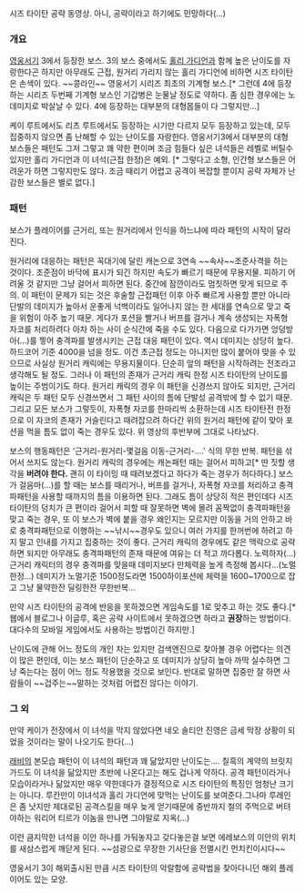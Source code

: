 {{{#!html
 <object classid='clsid:d27cdb6e-ae6d-11cf-96b8-444553540000' codebase='http://download.macromedia.com/pub/shockwave/cabs/flash/swflash.cab#version=9,0,0,0'  id='NFPlayer46104' width='500' height='408'><param name='movie' value='http://serviceapi.nmv.naver.com/flash/NFPlayer.swf?vid=EE10657265852205840677068FC5124CCCF1&outKey=V1261b81703825d6f2c670c6d1b1808f8cced74f2c3f00f15dc650c6d1b1808f8cced' /><param name='wmode' value='transparent' /><param name='allowScriptAccess' value='always' /><param name='allowFullScreen' value='true' /><embed src='http://serviceapi.nmv.naver.com/flash/NFPlayer.swf?vid=EE10657265852205840677068FC5124CCCF1&outKey=V1261b81703825d6f2c670c6d1b1808f8cced74f2c3f00f15dc650c6d1b1808f8cced' wmode='transparent' width='500' height='408' allowScriptAccess='always' name='NFPlayer46104' id='NFPlayer46104' allowFullScreen='true' type='application/x-shockwave-flash' /></object>
}}}
시즈 타이탄 공략 동영상. 아니, 공략이라고 하기에도 민망하다(...)

=== 개요 ===
[[영웅서기]] 3에서 등장한 보스. 3의 보스 중에서도 [[홀리 가디언]]과 함께 높은 난이도를 자랑한다곤 하지만 아무래도 근접, 원거리 가리지 않는 홀리 가디언에 비하면 시즈 타이탄은 손색이 있다. ~~콩라인~~ 영웅서기 시리즈 최초의 기계형 보스.[* 그런데 4에 등장하는 시리즈 두번째 기계형 보스인 기갑병은 눈물날 정도로 약하다. 좀 심한 경우에는 노 데미지로 박살날 수 있다. 4에 등장하는 대부분의 대형몹들이 다 그렇지만...]

케이 루트에서도 리츠 루트에서도 등장하는 시기만 다르지 모두 등장하고 있는데, 모두 집중하지 않으면 좀 난해할 수 있는 난이도를 자랑한다. 영웅서기3에서 대부분의 대형 보스들은 패턴도 그저 그렇고 꽤 약한 편이며 조금 힘들다 싶은 녀석들은 레벨로 버틸수 있지만 홀리 가디언과 이 녀석(근접 한정)은 예외. [* 그렇다고 소형, 인간형 보스들은 어려운가 하면 그렇지만도 않다. 조금 때리기 어렵고 공격이 복잡할 뿐이지 공략 자체가 난감한 보스들은 별로 없다.]

=== 패턴 ===
보스가 플레이어를 근거리, 또는 원거리에서 인식을 하느냐에 따라 패턴의 시작이 달라진다.

원거리에 대응하는 패턴은 꼭대기에 달린 캐논으로 3연속 ~~속사~~조준사격을 하는 것이다. 조준점이 바닥에 표시가 되긴 하지만 속도가 빠르기 때문에 무용지물. 피하기 어려울 것 같지만 그냥 걸어서 피하면 된다. 중간에 잠깐이라도 멈칫하면 맞게 되므로 주의. 이 패턴이 문제가 되는 것은 후술할 근접패턴 이후 아주 빠르게 사용할 뿐만 아니라 단발의 데미지가 높아서 운좋게 넉백이라도 일어나지 않는 한 세대를 연속으로 맞고 죽을 위험이 아주 높기 때문. 게다가 포션을 빨거나 버프를 걸거나 계속 생성되는 자폭형 자코를 처리하려다 아차 하는 사이 순식간에 죽을 수도 있다.
다음으로 다가가면 엉덩방아(...)를 찧어 충격파를 발생시키는 근접 대응 패턴이 있다. 역시 데미지는 상당히 높다. 하드코어 기준 4000을 넘을 정도. 이건 초근접 정도는 아니지만 많이 붙어야 맞을 수 있으므로 사실상 원거리 캐릭에는 무용지물이다. 단순히 앞의 패턴을 시작하려는 전조라고 생각해도 될 정도. 그러나 이 패턴의 존재가 근거리 캐릭 한정 시즈 타이탄의 난이도를 높이는 주범이기도 하다. 원거리 캐릭의 경우 이 패턴을 신경쓰지 않아도 되지만, 근거리 캐릭은 두 패턴 모두 신경쓰면서 그 패턴 사이의 틈에 단발성 공격밖에 할 수 없기 때문.
그리고 모든 보스가 그렇듯이, 자폭형 자코를 한마리씩 소환하는데 시즈 타이탄전 한정으로 이 자코의 존재가 거슬린다고 때려잡으려 하다간 위의 원거리 패턴에 같이 맞아 포션을 먹을 틈도 없이 죽는 경우도 있다. 위 영상의 후반부에 그대로 나타났다.

보스의 행동패턴은 '근거리-원거리-몇걸음 이동-근거리-....' 식의 무한 반복. 패턴을 섞어서 쓰지도 않는다. 원거리 캐릭의 경우에는 캐논패턴 때는 걸어서 피하고[* 딴 짓할 생각을 '''버려야 한다.''' 괜히 이 타이밍 때 때려보겠다고 하다가 죽는 경우가 허다하다.] 보스가 걸음마(...)를 할 때는 보스를 때리거나, 버프를 걸거나, 자폭형 자코를 처리하고 충격파패턴을 사용할 때까지의 틈을 이용하면 된다. 그래도 틈이 상당히 적은 편인데다 시즈 타이탄의 덩치가 큰 편이라 걸어서 피할 때 잘못하면 벽에 몰려 꼼짝없이 충격파패턴을 맞고 죽는 경우, 또 이 보스가 벽에 붙을 경우 왜인지는 모르지만 이동을 거의 안하고 바로 충격파패턴으로 이행하는 ~~낚시~~경우도 있으니 여러 가지를 한꺼번에 하려고 하지 말고 인내를 가지고 집중하는 것이 좋다. 근거리 캐릭의 경우에도 같은 맥락으로 공략하면 되지만 아무래도 충격파패턴의 존재 때문에 여유는 더 적고 까다롭다. 노력하자(...) 근거리 캐릭터의 경우 충격파를 맞을때 데미지보다 만체력을 높게 측정해 봅시다...(노멀 한정...) 데미지가 노멀기준 1500정도라면 1500하이포션에 체력을 1600~1700으로 잡고 그냥 물약한잔 딜링한잔 무한반복...

만약 시즈 타이탄의 공격에 반응을 못하겠으면 게임속도를 1로 맞추고 하는 것도 좋다.[* 웹에서 블로그나 이글루, 혹은 공략 사이트에서 못하겠으면 하라고 '''권장'''하는 방법이다. 대다수의 모바일 게임에서도 사용하는 방법이긴 하지만.]

난이도에 관해 어느 정도의 개인 차는 있지만 검색엔진으로 찾아볼 경우 어렵다는 의견이 많은 편인데, 이는 보스 패턴이 단순하고 또 데미지가 상당히 높아 까딱 실수하면 그냥 죽는다는 점이 어느 정도 작용했을 것으로 보인다. 반대로 말하면 집중만 잘 하면 사람들이 ~~겁주는~~말하는 것처럼 어렵진 않다는 이야기.

=== 그 외 ===
만약 케이가 전장에서 이 녀석을 막지 않았다면 네오 솔티안 진영은 금세 막장 상황이 되었을 것이라는 말이 나오기도 한다(…)

[[래비]]의 본모습 패턴이 이 녀석의 패턴과 꽤 닮았지만 난이도는.... 칠흑의 계약의 브릿지 가드도 이 녀석을 닮았지만 초반에 나온다고는 해도 겁나게 약하다. 공격 패턴이라거나 모습이라거나 닮았지만 매우 약한데다가 결정적으로 시즈 타이탄의 특징인 엄청난 크기는 아니다. 루칸만이 이녀석과 홀리 가디언에 맞먹는 난이도를 보여준다.그나마 루레인은 좀 낫지만 제대로된 공격스킬을 매우 늦게 얻기때문에 중반까지 철의 주먹으로 버텨야하는 워리어 티르가 이놈을 만나면 그야말로 지옥(…)

이런 큼지막한 녀석을 이안 하나를 가둬놓자고 갖다놓은걸 보면 에레보스의 이안의 위치를 새삼스럽게 깨닫게 된다. ~~섬광으로 무장한 기사단을 전멸시킨 먼치킨이시다~~

영웅서기 3이 해외출시된 만큼 시즈 타이탄의 악랄함에 공략법을 찾아다니던 해외 플레이어도 있는 모양.
